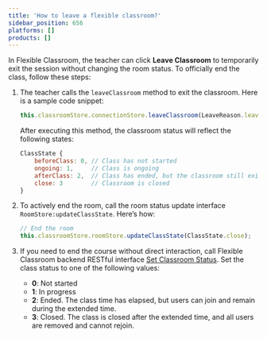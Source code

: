 ```yaml
---
title: 'How to leave a flexible classroom?'
sidebar_position: 656
platforms: []
products: []
---
```

In Flexible Classroom, the teacher can click **Leave Classroom** to temporarily exit the session without changing the room status. To officially end the class, follow these steps:

1. The teacher calls the `leaveClassroom` method to exit the classroom. Here is a sample code snippet:

    ```javascript
    this.classroomStore.connectionStore.leaveClassroom(LeaveReason.leave);
    ```
    After executing this method, the classroom status will reflect the following states:

    ```javascript
    ClassState {
        beforeClass: 0, // Class has not started
        ongoing: 1,     // Class is ongoing
        afterClass: 2,  // Class has ended, but the classroom still exists
        close: 3        // Classroom is closed
    }
    ```

2. To actively end the room, call the room status update interface `RoomStore:updateClassState`. Here’s how:
    ```javascript
    // End the room
    this.classroomStore.roomStore.updateClassState(ClassState.close);
    ```

3. If you need to end the course without direct interaction, call Flexible Classroom backend RESTful interface [Set Classroom Status](/flexible-classroom/restful-api/classroom-api?platform=android#set-the-classroom-state). Set the class status to one of the following values:

    - **0**: Not started
    - **1**: In progress
    - **2**: Ended. The class time has elapsed, but users can join and remain during the extended time.
    - **3**: Closed. The class is closed after the extended time, and all users are removed and cannot rejoin.


